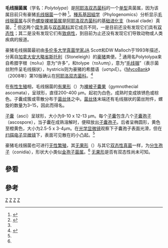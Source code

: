 {{Automatic taxobox
| taxon = Polytolypa
| authority = Scott & Malloch. (1993)
| image = Porcupine-BioDome.jpg
| image_caption = 毛线捆菌最初是从[[加拿大|加拿大]][[豪猪|豪猪]]（''E. dorsatum''）的[[粪便|粪便]]中分离培养
| subdivision_ranks = [[种|种]]
| subdivision = 
*豪猪毛线捆菌（Polytolypa hystricis）
}}

'''毛线捆菌属'''（学名：''Polytolypa''）是[[阿耶洛双态菌科|阿耶洛双态菌科]]的一个[[单型|单型]]真菌属，因为该属目前只有豪猪[[毛线捆菌属|毛线捆菌]]一个种 <ref name="Scott">{{cite book|last=Scott JA, Malloch DW, Gloer JB (1993).|title=Polytolypa, an undescribed genus in the Onygenales. Mycologia. 85 (3): 503–8. doi:10.2307/3760710. JSTOR 3760710.|url=https://www.jstor.org/stable/3760710?origin=crossref&seq=1}}</ref>。[[系统发生学|種系基因組学]]（Phylogenomics）分析显示[[毛线捆菌属|毛线捆菌属]]与灰色[[螺旋裸被菌属|螺旋裸被菌属]]是[[阿耶洛双态菌科|阿耶洛双态菌科]]的[[基群|基础进化支]]（basal clade）真菌，<ref>{{cite book|last=Muñoz, J.F., McEwen, J.G., Clay, O.K. et al.|title= Genome analysis reveals evolutionary mechanisms of adaptation in systemic dimorphic fungi. Sci Rep 8, 4473 (2018).|url=https://www.nature.com/articles/s41598-018-22816-6}}</ref> 但这两个[[腐生菌|腐生菌]]与[[阿耶洛双态菌科|双态菌科]]其它成员不同，一是目前还没有发现它们具有[[双态性真菌|双态性]]；其二是没有发现它们有[[致病性|致病性]]，到目前为止还没有发现它们导致动物或人类疾病的报道。

豪猪毛线捆菌最初由[[多伦多大学|多伦多大学]][[真菌学家|真菌学家]]JA Scott和DW Malloch于1993年描述，分离自[[加拿大|加拿大]][[安大略省|安大略省]][[斯托利|斯托利]]（Stoneleigh）的[[豪猪|豪猪]]粪便。<ref name="Scott" /> 通用名Polytolypa来自希腊字根（πολυ）意为“许多”，和tolype（τολυπη），意为“[[毛线捆|毛线捆]]”（表示菌丝附件呈毛线捆状），hystricis则为豪猪的希腊语（υστριξ）。《[[MycoBank|MycoBank]]》（2008年）第10版确认在[[阿耶洛双态菌科|阿耶洛双态菌科]]。<ref>{{cite book |last=MycoBank. International Mycological Association. |title="Polytolypa J.A. Scott & Malloch 1993" |url=https://www.mycobank.org/page/Basic%20names%20search |access-date=2021-03-07 |archive-date=2021-04-11 |archive-url=https://web.archive.org/web/20210411032247/https://www.mycobank.org/page/Basic%20names%20search |dead-url=no }}</ref>

在[[有性生殖|有性生殖]]相，毛线捆菌的[[有果形|有果形]]（{{le|teleomorph}}）为[[子囊果|裸被子囊果]]（gymnothecial ascomata），呈球形，直径200-400 μm。起初为白色，成熟时变成铁锈色或棕色。子囊成簇或零散分布于[[菌丝体|菌丝体]]之中。[[菌丝体|菌丝体]]末端还有毛线捆状的菌丝附件，螺旋的数量为3–15，因此而得名。

[[子囊|子囊]]（asci）呈球形，大小为9-10 x 12-13 μm。每个[[子囊|子囊]]包含八个[[子囊孢子|子囊孢子]]（ascospore），当子囊在成熟溶解时，便释放出[[子囊孢子|子囊孢子]]。后者呈椭圆形，黄色至橙黄色，大小为2.5-5 x 3-4μm。在[[光学显微镜|光学显微镜]]观察下子囊孢子表面光滑，但在[[扫描电子显微镜|扫描电子显微镜]]下，表面可见散在的小凸起。<ref name="Scott" />

豪猪毛线捆菌也可进行[[无性繁殖|无性繁殖]]，其[[无果形|无果形]]（{{le|anamorph}}）与其它[[阿耶洛双态菌科|双态性真菌]]一样，为[[分生孢子|分生孢子]]（conidia），形状大小类似[[金孢子菌属|金孢子菌属]]。<ref name="Scott" /> [[无果形|无果形]]是否有双态性尚未可知。

==參看==
{{Portal|真菌}}

==參考==
{{reflist}}

{{真菌}}
{{真菌病}}
{{Taxonbar}}
[[Category:真菌形態學與解剖學|Z]]
[[Category:真菌性疾病|Z]]
[[Category:1906年描述的分类群|Z]]
[[Category:爪甲团囊菌目|Z]]